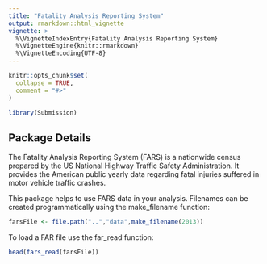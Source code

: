```yaml
---
title: "Fatality Analysis Reporting System"
output: rmarkdown::html_vignette
vignette: >
  %\VignetteIndexEntry{Fatality Analysis Reporting System}
  %\VignetteEngine{knitr::rmarkdown}
  %\VignetteEncoding{UTF-8}
---
```


```r
knitr::opts_chunk$set(
  collapse = TRUE,
  comment = "#>"
)
```

```r
library(Submission)
```

## Package Details
The Fatality Analysis Reporting System (FARS) is a nationwide census prepared by the US National Highway Traffic Safety Administration.
It provides the American public yearly data regarding fatal injuries suffered in motor vehicle traffic crashes.

This package helps to use FARS data in your analysis. Filenames can be created programmatically using the make_filename function:
```r
farsFile <- file.path("..","data",make_filename(2013))
```

To load a FAR file use the far_read function:
```r
head(fars_read(farsFile))
```

